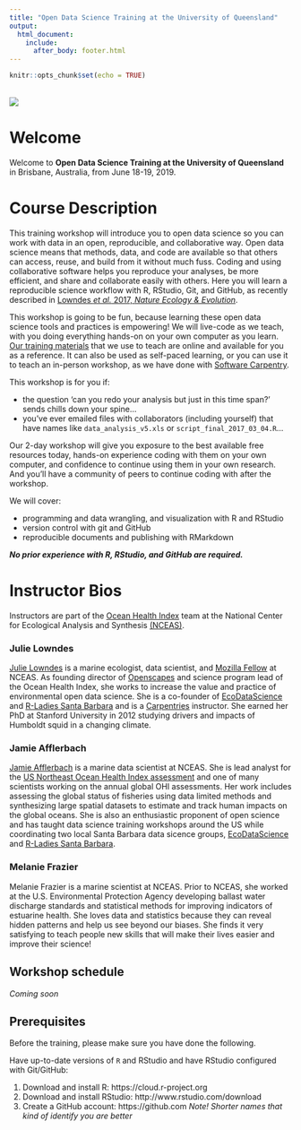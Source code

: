 ```yaml
---
title: "Open Data Science Training at the University of Queensland"
output: 
  html_document:
    include:
      after_body: footer.html
---
```


```r
knitr::opts_chunk$set(echo = TRUE)
```


<br>
<img src="images/sb_banner.jpg">
<br>

# Welcome

Welcome to **Open Data Science Training at the University of Queensland** in Brisbane, Australia, from June 18-19, 2019.  

# Course Description

This training workshop will introduce you to open data science so you can work with data in an open, reproducible, and collaborative way. Open data science means that methods, data, and code are available so that others can access, reuse, and build from it without much fuss. Coding and using collaborative software helps you  reproduce your analyses, be more efficient, and share and collaborate easily with others. Here you will learn a reproducible science workflow with R, RStudio, Git, and GitHub, as recently described in [Lowndes *et al.* 2017, *Nature Ecology & Evolution*](https://www.nature.com/articles/s41559-017-0160).

This workshop is going to be fun, because learning these open data science tools and practices is empowering! We will live-code as we teach, with you doing everything hands-on on your own computer as you learn. [Our training materials](http://ohi-science.org/data-science-training/) that we use to teach are online and available for you as a reference. It can also be used as self-paced learning, or you can use it to teach an in-person workshop, as we have done with [Software Carpentry](https://jules32.github.io/2017-11-30-MBARI/).

This workshop is for you if: 

- the question 'can you redo your analysis but just in this time span?' sends chills down your spine...
- you've ever emailed files with collaborators (including yourself) that have names like `data_analysis_v5.xls` or `script_final_2017_03_04.R`...

Our 2-day workshop will give you exposure to the best available free resources today, hands-on experience coding with them on your own computer, and confidence to continue using them in your own research. And you'll have a community of peers to continue coding with after the workshop. 

We will cover:

- programming and data wrangling, and visualization with R and RStudio 
- version control with git and GitHub 
- reproducible documents and publishing with RMarkdown 

***No prior experience with R, RStudio, and GitHub are required.*** 

# Instructor Bios

Instructors are part of the [Ocean Health Index](http://ohi-science.org) team at the National Center for Ecological Analysis and Synthesis [(NCEAS)](https://www.nceas.ucsb.edu/). 

### Julie Lowndes

[Julie Lowndes](https://jules32.github.io/) is a marine ecologist, data scientist, and [Mozilla Fellow](https://blog.mozilla.org/blog/2018/08/21/mozilla-announces-25-new-fellows-in-openness-science-and-tech-policy/) at NCEAS. As founding director of [Openscapes](https://openscapes.org) and science program lead of the Ocean Health Index, she works to increase the value and practice of environmental open data science. She is a co-founder of [EcoDataScience](http://eco-data-science.github.io/) and [R-Ladies Santa Barbara](https://www.meetup.com/rladies-santa-barbara/) and is a [Carpentries](https://carpentries.org/) instructor.  She earned her PhD at Stanford University in 2012 studying drivers and impacts of Humboldt squid in a changing climate.  


### Jamie Afflerbach

[Jamie Afflerbach](https://www.jamieafflerbach.com/) is a marine data scientist at NCEAS. She is lead analyst for the [US Northeast Ocean Health Index assessment](http://ohi-northeast.weebly.com/) and one of many scientists working on the annual global OHI assessments. Her work includes assessing the global status of fisheries using data limited methods and synthesizing large spatial datasets to estimate and track human impacts on the global oceans. She is also an enthusiastic proponent of open science and has taught data science training workshops around the US while coordinating two local Santa Barbara data sicence groups, [EcoDataScience](http://eco-data-science.github.io/) and [R-Ladies Santa Barbara](https://www.meetup.com/rladies-santa-barbara/). 

### Melanie Frazier

Melanie Frazier is a marine scientist at NCEAS. Prior to NCEAS, she worked at the U.S. Environmental Protection Agency developing ballast water discharge standards and statistical methods for improving indicators of estuarine health. She loves data and statistics because they can reveal hidden patterns and help us see beyond our biases. She finds it very satisfying to teach people new skills that will make their lives easier and improve their science!


## Workshop schedule 

*Coming soon*

<!---

Google drive folder *[link forthcoming]*

{r, echo=FALSE, child="uq-schedule.Rmd"}


--->

## Prerequisites

Before the training, please make sure you have done the following. 

Have up-to-date versions of `R` and RStudio and have RStudio configured with Git/GitHub: 

1. Download and install R: https://cloud.r-project.org
2. Download and install RStudio: http://www.rstudio.com/download 
3. Create a GitHub account: https://github.com *Note! Shorter names that kind of identify you are better*


